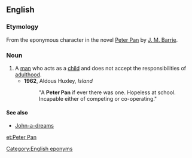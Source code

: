==English==

===Etymology===
From the eponymous character in the novel [[w:Peter Pan|Peter Pan]] by [[w:J. M. Barrie|J. M. Barrie]].

===Noun===
{{en-noun|head=[[Peter]] [[Pan]]}}

# A [[man]] who acts as a [[child]] and does not accept the responsibilities of [[adulthood]].
#*'''1962''', Aldous Huxley, ''Island''
#*:"A '''Peter Pan''' if ever there was one. Hopeless at school. Incapable either of competing or co-operating."

====See also====
* [[John-a-dreams]]

[[Category:English eponyms]]

[[et:Peter Pan]]